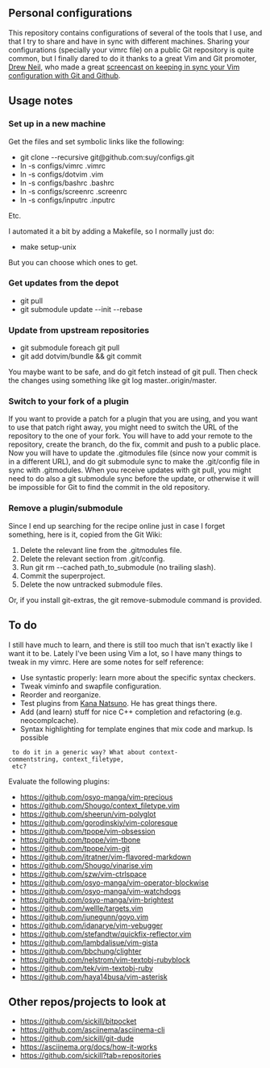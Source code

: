 ==Personal configurations==

This repository contains configurations of several of the tools that I use, and
that I try to share and have in sync with different machines. Sharing your
configurations (specially your vimrc file) on a public Git repository is quite
common, but I finally dared to do it thanks to a great Vim and Git promoter,
[http://drewneil.com/ Drew Neil], who made a great
[http://vimcasts.org/episodes/synchronizing-plugins-with-git-submodules-and-pathogen/ 
screencast on keeping in sync your Vim configuration with Git and Github].

==Usage notes==

===Set up in a new machine===

Get the files and set symbolic links like the following:

*git clone --recursive git@github.com:suy/configs.git
*ln -s configs/vimrc .vimrc
*ln -s configs/dotvim .vim
*ln -s configs/bashrc .bashrc
*ln -s configs/screenrc .screenrc
*ln -s configs/inputrc .inputrc

Etc.

I automated it a bit by adding a Makefile, so I normally just do:

*make setup-unix

But you can choose which ones to get.

===Get updates from the depot===

*git pull
*git submodule update --init --rebase

===Update from upstream repositories===

*git submodule foreach git pull
*git add dotvim/bundle && git commit

You maybe want to be safe, and do git fetch instead of git pull. Then check the
changes using something like git log master..origin/master.

===Switch to your fork of a plugin===

If you want to provide a patch for a plugin that you are using, and you want to
use that patch right away, you might need to switch the URL of the repository to
the one of your fork. You will have to add your remote to the repository, create
the branch, do the fix, commit and push to a public place. Now you will have to
update the .gitmodules file (since now your commit is in a different URL), and
do git submodule sync to make the .git/config file in sync with .gitmodules.
When you receive updates with git pull, you might need to do also a git
submodule sync before the update, or otherwise it will be impossible for Git to
find the commit in the old repository.

===Remove a plugin/submodule===

Since I end up searching for the recipe online just in case I forget something,
here is it, copied from the Git Wiki:

#Delete the relevant line from the .gitmodules file.
#Delete the relevant section from .git/config.
#Run git rm --cached path_to_submodule (no trailing slash).
#Commit the superproject.
#Delete the now untracked submodule files.

Or, if you install git-extras, the git remove-submodule command is provided.

==To do==

I still have much to learn, and there is still too much that isn't exactly like
I want it to be. Lately I've been using Vim a lot, so I have many things to
tweak in my vimrc. Here are some notes for self reference:

* Use syntastic properly: learn more about the specific syntax checkers.
* Tweak viminfo and swapfile configuration.
* Reorder and reorganize.
* Test plugins from [https://github.com/kana Kana Natsuno]. He has great things there.
* Add (and learn) stuff for nice C++ completion and refactoring (e.g. neocomplcache).
* Syntax highlighting for template engines that mix code and markup. Is possible
  to do it in a generic way? What about context-commentstring, context_filetype,
  etc?

Evaluate the following plugins:
* https://github.com/osyo-manga/vim-precious
* https://github.com/Shougo/context_filetype.vim
* https://github.com/sheerun/vim-polyglot
* https://github.com/gorodinskiy/vim-coloresque
* https://github.com/tpope/vim-obsession
* https://github.com/tpope/vim-tbone
* https://github.com/tpope/vim-git
* https://github.com/jtratner/vim-flavored-markdown
* https://github.com/Shougo/vinarise.vim
* https://github.com/szw/vim-ctrlspace
* https://github.com/osyo-manga/vim-operator-blockwise
* https://github.com/osyo-manga/vim-watchdogs
* https://github.com/osyo-manga/vim-brightest
* https://github.com/wellle/targets.vim
* https://github.com/junegunn/goyo.vim
* https://github.com/idanarye/vim-vebugger
* https://github.com/stefandtw/quickfix-reflector.vim
* https://github.com/lambdalisue/vim-gista
* https://github.com/bbchung/clighter
* https://github.com/nelstrom/vim-textobj-rubyblock
* https://github.com/tek/vim-textobj-ruby
* https://github.com/haya14busa/vim-asterisk

== Other repos/projects to look at ==
* https://github.com/sickill/bitpocket
* https://github.com/asciinema/asciinema-cli
* https://github.com/sickill/git-dude
* https://asciinema.org/docs/how-it-works
* https://github.com/sickill?tab=repositories

